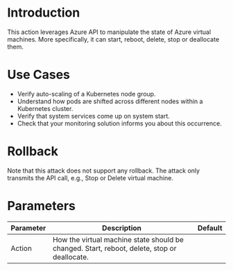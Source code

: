 # Introduction

This action leverages Azure API to manipulate the state of Azure virtual machines. More specifically, it can start, reboot, delete, stop or deallocate them.

# Use Cases

- Verify auto-scaling of a Kubernetes node group.
- Understand how pods are shifted across different nodes within a Kubernetes cluster.
- Verify that system services come up on system start.
- Check that your monitoring solution informs you about this occurrence.

# Rollback

Note that this attack does not support any rollback. The attack only transmits the API call, e.g., Stop or Delete virtual machine.

# Parameters

| Parameter | Description                                                                                 | Default |
|-----------|---------------------------------------------------------------------------------------------|---------|
| Action    | How the virtual machine state should be changed. Start, reboot, delete, stop or deallocate. |         |